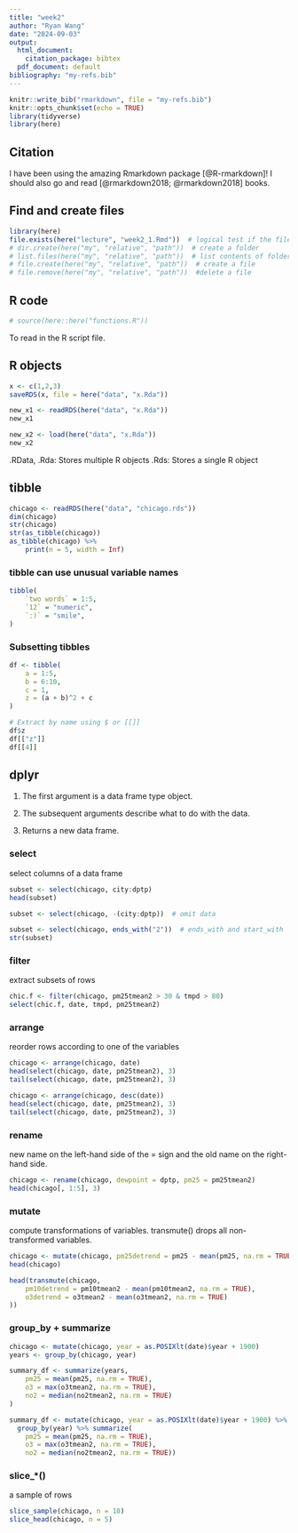 ```yaml
---
title: "week2"
author: "Ryan Wang"
date: "2024-09-03"
output:
  html_document:
    citation_package: bibtex
  pdf_document: default
bibliography: "my-refs.bib"
---
```


```r
knitr::write_bib("rmarkdown", file = "my-refs.bib")
knitr::opts_chunk$set(echo = TRUE)
library(tidyverse)
library(here)
```

## Citation

I have been using the amazing Rmarkdown package [@R-rmarkdown]! I should also go and read [@rmarkdown2018; @rmarkdown2018] books.

## Find and create files
```r
library(here)
file.exists(here("lecture", "week2_1.Rmd"))  # logical test if the file exists
# dir.create(here("my", "relative", "path"))  # create a folder
# list.files(here("my", "relative", "path"))  # list contents of folder
# file.create(here("my", "relative", "path"))  # create a file
# file.remove(here("my", "relative", "path"))  #delete a file
```

## R code
```r
# source(here::here("functions.R"))
```
To read in the R script file.

## R objects
```r
x <- c(1,2,3)
saveRDS(x, file = here("data", "x.Rda"))

new_x1 <- readRDS(here("data", "x.Rda"))
new_x1

new_x2 <- load(here("data", "x.Rda"))
new_x2
```
.RData, .Rda: Stores multiple R objects
.Rds: Stores a single R object

## tibble
```r
chicago <- readRDS(here("data", "chicago.rds"))
dim(chicago)
str(chicago)
str(as_tibble(chicago))
as_tibble(chicago) %>%
    print(n = 5, width = Inf)
```

### tibble can use unusual variable names

```r
tibble(
    `two words` = 1:5,
    `12` = "numeric",
    `:)` = "smile",
)
```

### Subsetting tibbles
```r
df <- tibble(
    a = 1:5,
    b = 6:10,
    c = 1,
    z = (a + b)^2 + c
)

# Extract by name using $ or [[]]
df$z
df[["z"]]
df[[4]]
```

## dplyr
1. The first argument is a data frame type object.

2. The subsequent arguments describe what to do with the data.

3. Returns a new data frame.

### select
 select columns of a data frame
```r
subset <- select(chicago, city:dptp)
head(subset)

subset <- select(chicago, -(city:dptp))  # omit data

subset <- select(chicago, ends_with("2"))  # ends_with and start_with
str(subset)
```

### filter
 extract subsets of rows 
```r
chic.f <- filter(chicago, pm25tmean2 > 30 & tmpd > 80)
select(chic.f, date, tmpd, pm25tmean2)
```

### arrange
 reorder rows according to one of the variables
```r
chicago <- arrange(chicago, date)
head(select(chicago, date, pm25tmean2), 3)
tail(select(chicago, date, pm25tmean2), 3)

chicago <- arrange(chicago, desc(date))
head(select(chicago, date, pm25tmean2), 3)
tail(select(chicago, date, pm25tmean2), 3)
```
 
### rename
 new name on the left-hand side of the = sign and the old name on the right-hand side.
```r
chicago <- rename(chicago, dewpoint = dptp, pm25 = pm25tmean2)
head(chicago[, 1:5], 3)
```

### mutate
 compute transformations of variables.
 transmute() drops all non-transformed variables.
```r
chicago <- mutate(chicago, pm25detrend = pm25 - mean(pm25, na.rm = TRUE))
head(chicago)

head(transmute(chicago,
    pm10detrend = pm10tmean2 - mean(pm10tmean2, na.rm = TRUE),
    o3detrend = o3tmean2 - mean(o3tmean2, na.rm = TRUE)
))
```

### group_by + summarize
```r
chicago <- mutate(chicago, year = as.POSIXlt(date)$year + 1900)
years <- group_by(chicago, year)

summary_df <- summarize(years,
    pm25 = mean(pm25, na.rm = TRUE),
    o3 = max(o3tmean2, na.rm = TRUE),
    no2 = median(no2tmean2, na.rm = TRUE)
)

summary_df <- mutate(chicago, year = as.POSIXlt(date)$year + 1900) %>%
  group_by(year) %>% summarize(
    pm25 = mean(pm25, na.rm = TRUE),
    o3 = max(o3tmean2, na.rm = TRUE),
    no2 = median(no2tmean2, na.rm = TRUE))
```

### slice_*() 
 a sample of rows
```r
slice_sample(chicago, n = 10)
slice_head(chicago, n = 5)
```


